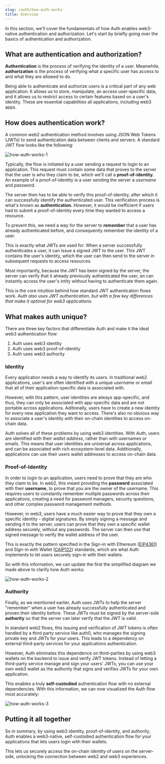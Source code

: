 ```yaml
---
slug: /auth/how-auth-works
title: Overview
---
```


In this section, we'll cover the fundamentals of how Auth enables web3-native authentication and authorization. Let's start by briefly going over the basics of authentication and authorization.

## What are authentication and authorization?

**Authentication** is the process of verifying the identity of a user. Meanwhile, **authorization** is the process of verifying what a specific user has access to and what they are allowed to do.

Being able to authenticate and authorize users is a critical part of any web application. It allows us to store, manipulate, an access user-specific data, and it allows us to restrict access to certain features based on a user's identity. These are essential capabilities all applications, including web3 apps.

## How does authentication work?

A common web2 authentication method involves using JSON Web Tokens (JWTs) to send authentication data between clients and servers. A standard JWT flow looks like the following:

![how-auth-works-1](../assets/web2auth-diagram.svg)

Typically, the flow is initiated by a user sending a request to login to an application. This request must contain some data that proves to the server that the user is who they claim to be, which we'll call a **proof-of-identity.** An example of a proof-of-identity is a user sending the server a _username_ and _password_.

The server then has to be able to verify this proof-of-identity, after which it can successfully identify the authenticated user. This verification process is what's known as **authentication.** However, it would be inefficient if users had to submit a proof-of-identity every time they wanted to access a resource.

To prevent this, we need a way for the server to **remember** that a user has already authenticated before, and consequently remember the identity of a user.

This is exactly what JWTs are used for. When a server successfully authenticates a user, it can issue a signed JWT to the user. This JWT contains the user's identity, which the user can then send to the server in subsequent requests to access resources.

Most importantly, because the JWT has been signed by the server, the server can verify that it already previously authenticated the user, an can instantly access the user's intity without having to authenticate them again.

This is the core intuition behind how standard JWT authentication flows work. _Auth also uses JWT authentication, but with a few key differences that make it optimal for web3 applications._

## What makes auth unique?

There are three key factors that differentiate Auth and make it the ideal web3 authentication flow:

1. Auth uses web3 identity
2. Auth uses web3 proof-of-identity
3. Auth uses web3 authority

### Identity

Every application needs a way to identify its users. In traditional web2 applications, user&apos;s are often identified with a unique _username_ or _email_ that all of their application-specific data is associated with.

However, with this pattern, user identities are always app-specific, and thus, they can only be associated with app-specific data and are not portable across applications. Aditionally, users have to create a new identity for every new application they want to access. There's also no obvious way to associate a user's identity with their on-chain identities to access on-chain data.

Auth solves all of these problems by using web3 identities. With Auth, users are identified with their _wallet address_, rather than with usernames or emails. This means that user identities are universal across applications, and can be associated with rich ecosystem-level data. Additionally, applications can use their users wallet addresses to access on-chain data.

### Proof-of-Identity

In order to login to an application, users need to prove that they are who they claim to be. In web2, this meant providing the **password** associated with their **username**, to prove that you are the owner of the username. This requires users to constantly remember multiple passwords across their applications, creating a need for password managers, security questions, and other complex password management methods.

However, in web3, users have a much easier way to prove that they own a specific identity - digital signatures. By simply signing a message and sending it to the server, users can prove that they own a specific wallet address securely, without any passwords. The server can then use that signed message to verify the wallet address of the user.

This is exactly the pattern specified in the Sign-in with Ethereum ([EIP4361](https://eips.ethereum.org/EIPS/eip-4361)) and Sign-in with Wallet ([CAIP122](https://github.com/ChainAgnostic/CAIPs/blob/master/CAIPs/caip-122.md)) standards, which are what Auth implements to let users securely sign-in with their wallets.

So with this information, we can update the first the simplified diagram we made above to clarify how Auth works:

![how-auth-works-2](../assets/web3auth-diagram.svg)

### Authority

Finally, as we mentioned earlier, Auth uses JWTs to help the server "remember" when a user has already successfully authenticated and proven their identity before. These JWTs must be signed by the server-side **authority** so that the server can later verify that the JWT is valid.

In standard web2 flows, this issuing and verification of JWT tokens is often handled by a third party service like auth0, who manages the signing private key and JWTs for your users. This leads to a dependency on external third-party services for your applications authentication.

However, Auth eliminates this dependence on third-parties by using web3 wallets on the backend to issue and verify JWT tokens. Instead of letting a third-party service manage and sign your users' JWTs, you can use your own web3 wallet as the authority that signs and verifies JWTs for your own application.

This enables a truly **self-custodied** authentication flow with no external dependencies. With this information, we can now visualized the Auth flow most accurately:

![how-auth-works-3](../assets/auth-diagram.svg)

## Putting it all together

So in summary, by using web3 identity, proof-of-identity, and authority, Auth enables a web3-native, self-custodied authentication flow for your applications that lets users login with their wallets.

This lets us securely access the on-chain identity of users on the server-side, unlocking the connection between web2 and web3 experiences.
